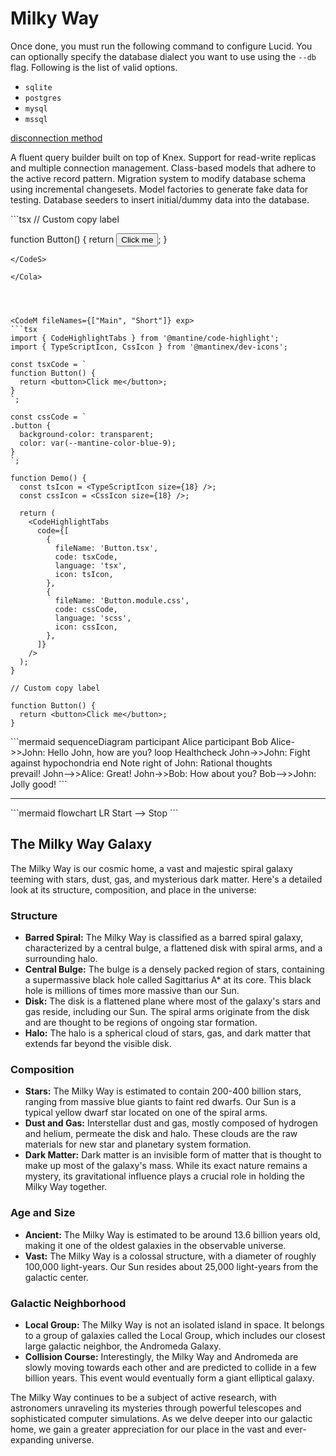 # Milky Way

Once done, you must run the following command to configure Lucid. You can optionally specify the database dialect you want to use using the `--db` flag. Following is the list of valid options.

- `sqlite`
- `postgres`
- `mysql`
- `mssql`

[disconnection method](https://github.com/adonisjs/lucid/blob/develop/src/connection/index.ts#L365)


<Cola title="Ecample">

A fluent query builder built on top of Knex.
Support for read-write replicas and multiple connection management.
Class-based models that adhere to the active record pattern.
Migration system to modify database schema using incremental changesets.
Model factories to generate fake data for testing.
Database seeders to insert initial/dummy data into the database.

<CodeS>
```tsx
// Custom copy label

function Button() {
  return <button>Click me</button>;
}
```
</CodeS>

</Cola>




<CodeM fileNames={["Main", "Short"]} exp>
```tsx
import { CodeHighlightTabs } from '@mantine/code-highlight';
import { TypeScriptIcon, CssIcon } from '@mantinex/dev-icons';

const tsxCode = `
function Button() {
  return <button>Click me</button>;
}
`;

const cssCode = `
.button {
  background-color: transparent;
  color: var(--mantine-color-blue-9);
}
`;

function Demo() {
  const tsIcon = <TypeScriptIcon size={18} />;
  const cssIcon = <CssIcon size={18} />;

  return (
    <CodeHighlightTabs
      code={[
        {
          fileName: 'Button.tsx',
          code: tsxCode,
          language: 'tsx',
          icon: tsIcon,
        },
        {
          fileName: 'Button.module.css',
          code: cssCode,
          language: 'scss',
          icon: cssIcon,
        },
      ]}
    />
  );
}
```

```tsx
// Custom copy label

function Button() {
  return <button>Click me</button>;
}
```
</CodeM>

<Mer>
```mermaid
sequenceDiagram
    participant Alice
    participant Bob
    Alice->>John: Hello John, how are you?
    loop Healthcheck
        John->>John: Fight against hypochondria
    end
    Note right of John: Rational thoughts <br/>prevail!
    John-->>Alice: Great!
    John->>Bob: How about you?
    Bob-->>John: Jolly good!
```
</Mer>

---

<Mer>
```mermaid
flowchart LR
    Start --> Stop
```
</Mer>


## The Milky Way Galaxy

The Milky Way is our cosmic home, a vast and majestic spiral galaxy teeming with stars, dust, gas, and mysterious dark matter. Here's a detailed look at its structure, composition, and place in the universe:

### Structure

* **Barred Spiral:** The Milky Way is classified as a barred spiral galaxy, characterized by a central bulge, a flattened disk with spiral arms, and a surrounding halo. 
* **Central Bulge:** The bulge is a densely packed region of stars, containing a supermassive black hole called Sagittarius A* at its core. This black hole is millions of times more massive than our Sun.
* **Disk:** The disk is a flattened plane where most of the galaxy's stars and gas reside, including our Sun. The spiral arms originate from the disk and are thought to be regions of ongoing star formation.  
* **Halo:** The halo is a spherical cloud of stars, gas, and dark matter that extends far beyond the visible disk. 

### Composition

* **Stars:** The Milky Way is estimated to contain 200-400 billion stars, ranging from massive blue giants to faint red dwarfs. Our Sun is a typical yellow dwarf star located on one of the spiral arms.
* **Dust and Gas:** Interstellar dust and gas, mostly composed of hydrogen and helium, permeate the disk and halo. These clouds are the raw materials for new star and planetary system formation. 
* **Dark Matter:** Dark matter is an invisible form of matter that is thought to make up most of the galaxy's mass.  While its exact nature remains a mystery, its gravitational influence plays a crucial role in holding the Milky Way together. 

### Age and Size

* **Ancient:** The Milky Way is estimated to be around 13.6 billion years old, making it one of the oldest galaxies in the observable universe. 
* **Vast:** The Milky Way is a colossal structure, with a diameter of roughly 100,000 light-years. Our Sun resides about 25,000 light-years from the galactic center.

### Galactic Neighborhood

* **Local Group:** The Milky Way is not an isolated island in space. It belongs to a group of galaxies called the Local Group, which includes our closest large galactic neighbor, the Andromeda Galaxy.
* **Collision Course:** Interestingly, the Milky Way and Andromeda are slowly moving towards each other and are predicted to collide in a few billion years. This event would eventually form a giant elliptical galaxy.

The Milky Way continues to be a subject of active research, with astronomers unraveling its mysteries through powerful telescopes and sophisticated computer simulations. As we delve deeper into our galactic home, we gain a greater appreciation for our place in the vast and ever-expanding universe.
